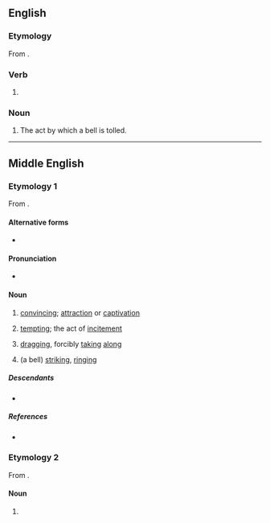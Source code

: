 ==English==

===Etymology===
From {{inh|en|enm|tolling}}.

===Verb===
{{head|en|verb form}}

# {{present participle of|en|toll|nocat=1}}

===Noun===
{{en-noun}}

# The act by which a bell is tolled.

----

==Middle English==

===Etymology 1===
From {{af|enm|tollen|-ing|id1=to bring|t1=to bring|t2=gerund ending}}.

====Alternative forms====
* {{alter|enm|tollynge|tollingue|tollunge|tolyng}}

====Pronunciation====
* {{IPA|enm|/ˈtɔlinɡ/}}

====Noun====
{{enm-noun|pl=tollynges}}

# {{senseid|enm|temptation}} {{lb|enm|rare}} [[convincing]]; [[attraction]] or [[captivation]]
# {{lb|enm|rare}} [[tempting]]; the act of [[incitement]]
# {{lb|enm|rare}} [[dragging]], forcibly [[taking]] [[along]]
# {{lb|enm|rare}} (a bell) [[striking]], [[ringing]]

=====Descendants=====
* {{desc|en|tolling}}

=====References=====
* {{R:MED Online|entry=tolling(e (ger.(1))  |id=MED46252 |accessdate=2018-05-03}}

===Etymology 2===
From {{af|enm|tollen|-ing|id1=to toll|t1=to toll|t2=gerund ending}}.

====Noun====
{{head|enm|noun}}

# {{senseid|enm|tax collection}} {{alt form|enm|tollynge|id=tax collection|t=tax collection}}